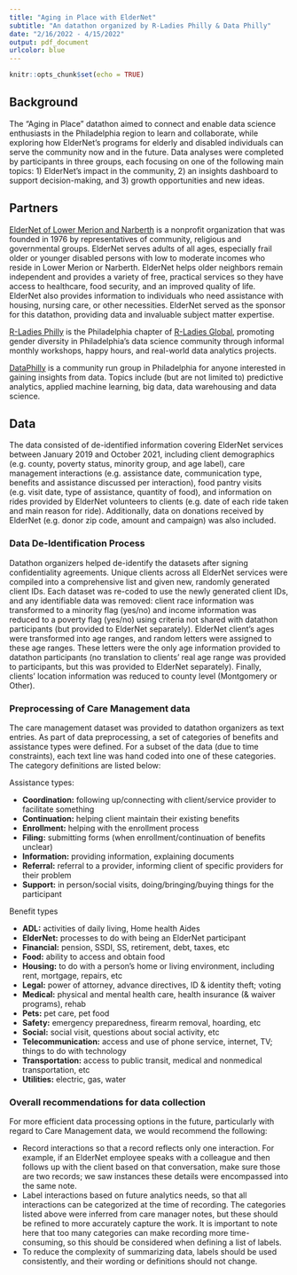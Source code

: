 ```yaml
---
title: "Aging in Place with ElderNet"
subtitle: "An datathon organized by R-Ladies Philly & Data Philly"
date: "2/16/2022 - 4/15/2022"
output: pdf_document
urlcolor: blue
---
```


```r
knitr::opts_chunk$set(echo = TRUE)
```

## Background

The "Aging in Place" datathon aimed to connect and enable data science enthusiasts in the Philadelphia region to learn and collaborate, while exploring how ElderNet's programs for elderly and disabled individuals can serve the community now and in the future. Data analyses were completed by participants in three groups, each focusing on one of the following main topics: 1) ElderNet's impact in the community, 2) an insights dashboard to support decision-making, and 3) growth opportunities and new ideas. 

## Partners

[ElderNet of Lower Merion and Narberth](https://eldernet.org/) is a nonprofit organization that was founded in 1976 by representatives of community, religious and governmental groups. ElderNet serves adults of all ages, especially frail older or younger disabled persons with low to moderate incomes who reside in Lower Merion or Narberth. ElderNet helps older neighbors remain independent and provides a variety of free, practical services so they have access to healthcare, food security, and an improved quality of life. ElderNet also provides information to individuals who need assistance with housing, nursing care, or other necessities. ElderNet served as the sponsor for this datathon, providing data and invaluable subject matter expertise.

[R-Ladies Philly](https://www.rladiesphilly.org/) is the Philadelphia chapter of [R-Ladies Global](https://rladies.org/), promoting gender diversity in Philadelphia's data science community through informal monthly workshops, happy hours, and real-world data analytics projects. 

[DataPhilly](https://www.meetup.com/DataPhilly/) is a community run group in Philadelphia for anyone interested in gaining insights from data. Topics include (but are not limited to) predictive analytics, applied machine learning, big data, data warehousing and data science. 

## Data 

The data consisted of de-identified information covering ElderNet services between January 2019 and October 2021, including client demographics (e.g. county, poverty status, minority group, and age label), care management interactions (e.g. assistance date, communication type, benefits and assistance discussed per interaction), food pantry visits (e.g. visit date, type of assistance, quantity of food), and information on rides provided by ElderNet volunteers to clients (e.g. date of each ride taken and main reason for ride). Additionally, data on donations received by ElderNet (e.g. donor zip code, amount and campaign) was also included. 

### Data De-Identification Process

Datathon organizers helped de-identify the datasets after signing confidentiality agreements. Unique clients across all ElderNet services were compiled into a comprehensive list and given new, randomly generated client IDs. Each dataset was re-coded to use the newly generated client IDs, and any identifiable data was removed: client race information was transformed to a minority flag (yes/no) and income information was reduced to a poverty flag (yes/no) using criteria not shared with datathon participants (but provided to ElderNet separately). ElderNet client's ages were transformed into age ranges, and random letters were assigned to these age ranges. These letters were the only age information provided to datathon participants (no translation to clients' real age range was provided to participants, but this was provided to ElderNet separately). Finally, clients' location information was reduced to county level (Montgomery or Other). 

### Preprocessing of Care Management data

The care management dataset was provided to datathon organizers as text entries. As part of data preprocessing, a set of categories of benefits and assistance types were defined. For a subset of the data (due to time constraints), each text line was hand coded into one of these categories. The category definitions are listed below: 

Assistance types:

-   **Coordination:** following up/connecting with client/service provider to facilitate something
-   **Continuation:** helping client maintain their existing benefits
-   **Enrollment:** helping with the enrollment process
-   **Filing:** submitting forms (when enrollment/continuation of benefits unclear)
-   **Information:** providing information, explaining documents
-   **Referral:** referral to a provider, informing client of specific providers for their problem
-   **Support:** in person/social visits, doing/bringing/buying things for the participant

Benefit types

-   **ADL:** activities of daily living, Home health Aides
-   **ElderNet:** processes to do with being an ElderNet participant
-   **Financial:** pension, SSDI, SS, retirement, debt, taxes, etc
-   **Food:** ability to access and obtain food
-   **Housing:** to do with a person's home or living environment, including rent, mortgage, repairs, etc
-   **Legal:** power of attorney, advance directives, ID & identity theft; voting
-   **Medical:** physical and mental health care, health insurance (& waiver programs), rehab
-   **Pets:** pet care, pet food
-   **Safety:** emergency preparedness, firearm removal, hoarding, etc
-   **Social:** social visit, questions about social activity, etc
-   **Telecommunication:** access and use of phone service, internet, TV; things to do with technology
-   **Transportation:** access to public transit, medical and nonmedical transportation, etc
-   **Utilities:** electric, gas, water

### Overall recommendations for data collection

For more efficient data processing options in the future, particularly with regard to Care Management data, we would recommend the following:

- Record interactions so that a record reflects only one interaction. For example, if an ElderNet employee speaks with a colleague and then follows up with the client based on that conversation, make sure those are two records; we saw instances these details were encompassed into the same note.
- Label interactions based on future analytics needs, so that all interactions can be categorized at the time of recording. The categories listed above were inferred from care manager notes, but these should be refined to more accurately capture the work. It is important to note here that too many categories can make recording more time-consuming, so this should be considered when defining a list of labels. 
- To reduce the complexity of summarizing data, labels should be used consistently, and their wording or definitions should not change.


